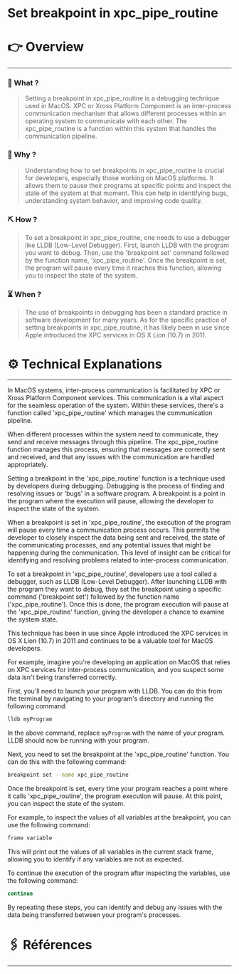 # Set breakpoint in xpc_pipe_routine


# 👉 Overview

---

### 👀 What ?

> Setting a breakpoint in xpc_pipe_routine is a debugging technique used in MacOS. XPC or Xross Platform Component is an inter-process communication mechanism that allows different processes within an operating system to communicate with each other. The xpc_pipe_routine is a function within this system that handles the communication pipeline.
> 

### 🧐 Why ?

> Understanding how to set breakpoints in xpc_pipe_routine is crucial for developers, especially those working on MacOS platforms. It allows them to pause their programs at specific points and inspect the state of the system at that moment. This can help in identifying bugs, understanding system behavior, and improving code quality.
> 

### ⛏️ How ?

> To set a breakpoint in xpc_pipe_routine, one needs to use a debugger like LLDB (Low-Level Debugger). First, launch LLDB with the program you want to debug. Then, use the 'breakpoint set' command followed by the function name, 'xpc_pipe_routine'. Once the breakpoint is set, the program will pause every time it reaches this function, allowing you to inspect the state of the system.
> 

### ⏳ When ?

> The use of breakpoints in debugging has been a standard practice in software development for many years. As for the specific practice of setting breakpoints in xpc_pipe_routine, it has likely been in use since Apple introduced the XPC services in OS X Lion (10.7) in 2011.
> 

# ⚙️ Technical Explanations

---

In MacOS systems, inter-process communication is facilitated by XPC or Xross Platform Component services. This communication is a vital aspect for the seamless operation of the system. Within these services, there's a function called 'xpc_pipe_routine' which manages the communication pipeline.

When different processes within the system need to communicate, they send and receive messages through this pipeline. The xpc_pipe_routine function manages this process, ensuring that messages are correctly sent and received, and that any issues with the communication are handled appropriately.

Setting a breakpoint in the 'xpc_pipe_routine' function is a technique used by developers during debugging. Debugging is the process of finding and resolving issues or 'bugs' in a software program. A breakpoint is a point in the program where the execution will pause, allowing the developer to inspect the state of the system.

When a breakpoint is set in 'xpc_pipe_routine', the execution of the program will pause every time a communication process occurs. This permits the developer to closely inspect the data being sent and received, the state of the communicating processes, and any potential issues that might be happening during the communication. This level of insight can be critical for identifying and resolving problems related to inter-process communication.

To set a breakpoint in 'xpc_pipe_routine', developers use a tool called a debugger, such as LLDB (Low-Level Debugger). After launching LLDB with the program they want to debug, they set the breakpoint using a specific command ('breakpoint set') followed by the function name ('xpc_pipe_routine'). Once this is done, the program execution will pause at the 'xpc_pipe_routine' function, giving the developer a chance to examine the system state.

This technique has been in use since Apple introduced the XPC services in OS X Lion (10.7) in 2011 and continues to be a valuable tool for MacOS developers.

For example, imagine you're developing an application on MacOS that relies on XPC services for inter-process communication, and you suspect some data isn't being transferred correctly.

First, you'll need to launch your program with LLDB. You can do this from the terminal by navigating to your program's directory and running the following command:

```bash
lldb myProgram

```

In the above command, replace `myProgram` with the name of your program. LLDB should now be running with your program.

Next, you need to set the breakpoint at the 'xpc_pipe_routine' function. You can do this with the following command:

```bash
breakpoint set --name xpc_pipe_routine

```

Once the breakpoint is set, every time your program reaches a point where it calls 'xpc_pipe_routine', the program execution will pause. At this point, you can inspect the state of the system.

For example, to inspect the values of all variables at the breakpoint, you can use the following command:

```bash
frame variable

```

This will print out the values of all variables in the current stack frame, allowing you to identify if any variables are not as expected.

To continue the execution of the program after inspecting the variables, use the following command:

```bash
continue

```

By repeating these steps, you can identify and debug any issues with the data being transferred between your program's processes.

# 🖇️ Références

---